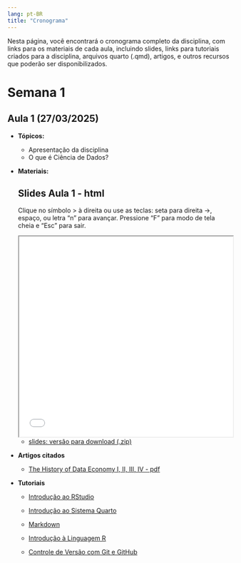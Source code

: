 ```yaml
---
lang: pt-BR
title: "Cronograma"
---
```


Nesta página, você encontrará o cronograma completo da disciplina, com
links para os materiais de cada aula, incluindo slides, links para 
tutoriais criados para a disciplina, arquivos quarto (.qmd), 
artigos, e outros recursos que poderão ser disponibilizados.


# Semana 1

## Aula 1 (27/03/2025) 

- **Tópicos:**
  
   - Apresentação da disciplina
  - O que é Ciência de Dados?

- **Materiais:**

  ::: {.callout-tip}
  ## Slides Aula 1 - html 
  
  Clique no símbolo > à direita ou use as teclas: seta para direita →, espaço, 
  ou letra "n"   para avançar. Pressione "F" para modo de tela cheia e "Esc" 
  para sair.
  :::  
  
  <iframe src="/slides/slides_aula01.html" width="100%" height="450px"></iframe>
  
  - [slides: versão para download (.zip)](arquivos/slides_aula01.zip)


- **Artigos citados**
  
  - [The History of Data Economy I, II, III, IV - pdf](/arquivos/history_of_data_economy.pdf){target="_blank"} 
  
  
- **Tutoriais**
  
  - [Introdução ao RStudio](https://washingtonsilva.github.io/tutorials/rstudio/){target="_blank"}
  
  - [Introdução ao Sistema Quarto](https://washingtonsilva.github.io/tutorials/quarto/){target="_blank"}
  
  - [Markdown](https://washingtonsilva.github.io/tutorials/markdown/){target="_blank"}
  
  - [Introdução à Linguagem R](https://washingtonsilva.github.io/tutorials/R/){target="_blank"}
  
  - [Controle de Versão com Git e GitHub](https://washingtonsilva.github.io/tutorials/git/){target="_blank"}





  


